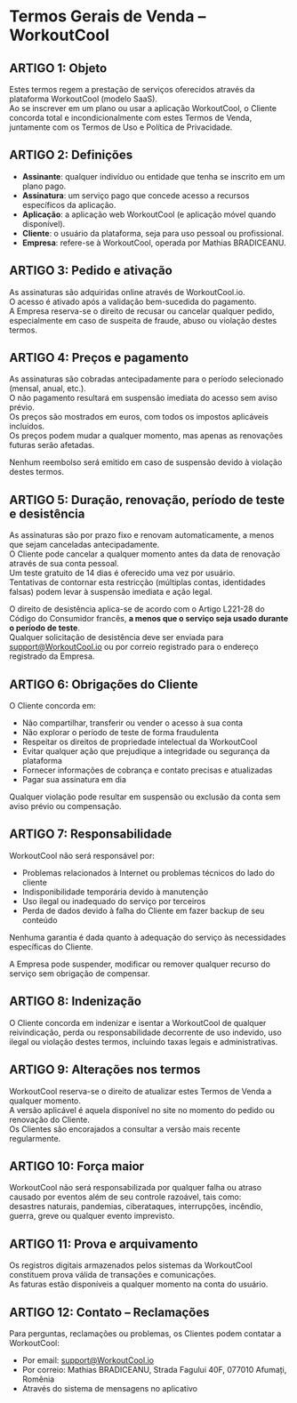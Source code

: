 # Termos Gerais de Venda – WorkoutCool

## ARTIGO 1: Objeto

Estes termos regem a prestação de serviços oferecidos através da plataforma WorkoutCool (modelo SaaS).  
Ao se inscrever em um plano ou usar a aplicação WorkoutCool, o Cliente concorda total e incondicionalmente com estes Termos de Venda, juntamente com os Termos de Uso e Política de Privacidade.

## ARTIGO 2: Definições

- **Assinante**: qualquer indivíduo ou entidade que tenha se inscrito em um plano pago.  
- **Assinatura**: um serviço pago que concede acesso a recursos específicos da aplicação.  
- **Aplicação**: a aplicação web WorkoutCool (e aplicação móvel quando disponível).  
- **Cliente**: o usuário da plataforma, seja para uso pessoal ou profissional.  
- **Empresa**: refere-se à WorkoutCool, operada por Mathias BRADICEANU.

## ARTIGO 3: Pedido e ativação

As assinaturas são adquiridas online através de WorkoutCool.io.  
O acesso é ativado após a validação bem-sucedida do pagamento.  
A Empresa reserva-se o direito de recusar ou cancelar qualquer pedido, especialmente em caso de suspeita de fraude, abuso ou violação destes termos.

## ARTIGO 4: Preços e pagamento

As assinaturas são cobradas antecipadamente para o período selecionado (mensal, anual, etc.).  
O não pagamento resultará em suspensão imediata do acesso sem aviso prévio.  
Os preços são mostrados em euros, com todos os impostos aplicáveis incluídos.  
Os preços podem mudar a qualquer momento, mas apenas as renovações futuras serão afetadas.

Nenhum reembolso será emitido em caso de suspensão devido à violação destes termos.

## ARTIGO 5: Duração, renovação, período de teste e desistência

As assinaturas são por prazo fixo e renovam automaticamente, a menos que sejam canceladas antecipadamente.  
O Cliente pode cancelar a qualquer momento antes da data de renovação através de sua conta pessoal.  
Um teste gratuito de 14 dias é oferecido uma vez por usuário.  
Tentativas de contornar esta restricção (múltiplas contas, identidades falsas) podem levar à suspensão imediata e ação legal.

O direito de desistência aplica-se de acordo com o Artigo L221-28 do Código do Consumidor francês, **a menos que o serviço seja usado durante o período de teste**.  
Qualquer solicitação de desistência deve ser enviada para [support@WorkoutCool.io](mailto:support@WorkoutCool.io) ou por correio registrado para o endereço registrado da Empresa.

## ARTIGO 6: Obrigações do Cliente

O Cliente concorda em:

- Não compartilhar, transferir ou vender o acesso à sua conta  
- Não explorar o período de teste de forma fraudulenta  
- Respeitar os direitos de propriedade intelectual da WorkoutCool  
- Evitar qualquer ação que prejudique a integridade ou segurança da plataforma  
- Fornecer informações de cobrança e contato precisas e atualizadas  
- Pagar sua assinatura em dia

Qualquer violação pode resultar em suspensão ou exclusão da conta sem aviso prévio ou compensação.

## ARTIGO 7: Responsabilidade

WorkoutCool não será responsável por:

- Problemas relacionados à Internet ou problemas técnicos do lado do cliente  
- Indisponibilidade temporária devido à manutenção  
- Uso ilegal ou inadequado do serviço por terceiros  
- Perda de dados devido à falha do Cliente em fazer backup de seu conteúdo

Nenhuma garantia é dada quanto à adequação do serviço às necessidades específicas do Cliente.

A Empresa pode suspender, modificar ou remover qualquer recurso do serviço sem obrigação de compensar.

## ARTIGO 8: Indenização

O Cliente concorda em indenizar e isentar a WorkoutCool de qualquer reivindicação, perda ou responsabilidade decorrente de uso indevido, uso ilegal ou violação destes termos, incluindo taxas legais e administrativas.

## ARTIGO 9: Alterações nos termos

WorkoutCool reserva-se o direito de atualizar estes Termos de Venda a qualquer momento.  
A versão aplicável é aquela disponível no site no momento do pedido ou renovação do Cliente.  
Os Clientes são encorajados a consultar a versão mais recente regularmente.

## ARTIGO 10: Força maior

WorkoutCool não será responsabilizada por qualquer falha ou atraso causado por eventos além de seu controle razoável, tais como:  
desastres naturais, pandemias, ciberataques, interrupções, incêndio, guerra, greve ou qualquer evento imprevisto.

## ARTIGO 11: Prova e arquivamento

Os registros digitais armazenados pelos sistemas da WorkoutCool constituem prova válida de transações e comunicações.  
As faturas estão disponíveis a qualquer momento na conta do usuário.

## ARTIGO 12: Contato – Reclamações

Para perguntas, reclamações ou problemas, os Clientes podem contatar a WorkoutCool:

- Por email: [support@WorkoutCool.io](mailto:support@WorkoutCool.io)  
- Por correio: Mathias BRADICEANU, Strada Fagului 40F, 077010 Afumați, Romênia  
- Através do sistema de mensagens no aplicativo